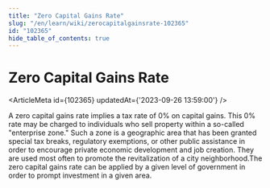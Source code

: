 ```yaml
---
title: "Zero Capital Gains Rate"
slug: "/en/learn/wiki/zerocapitalgainsrate-102365"
id: "102365"
hide_table_of_contents: true
---
```



# Zero Capital Gains Rate

<ArticleMeta id={102365} updatedAt={'2023-09-26 13:59:00'} />
<div className='border-solid border-b border-t-0 my-4 border-[var(--ifm-color-gray-300)]' />

A zero capital gains rate implies a tax rate of 0% on capital gains. This 0% rate may be charged to individuals who sell property within a so-called "enterprise zone." Such a zone is a geographic area that has been granted special tax breaks, regulatory exemptions, or other public assistance in order to encourage private economic development and job creation. They are used most often to promote the revitalization of a city neighborhood.The zero capital gains rate can be applied by a given level of government in order to prompt investment in a given area.
